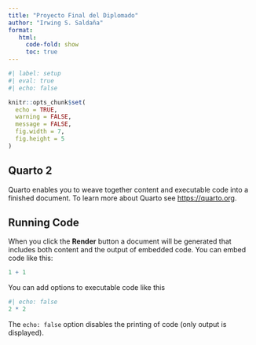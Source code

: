 ```yaml
---
title: "Proyecto Final del Diplomado"
author: "Irwing S. Saldaña"
format: 
   html:
     code-fold: show
     toc: true
---
```


```r
#| label: setup
#| eval: true
#| echo: false

knitr::opts_chunk$set(
  echo = TRUE,
  warning = FALSE,
  message = FALSE,
  fig.width = 7,
  fig.height = 5
)
```

## Quarto 2

Quarto enables you to weave together content and executable code into a finished document. To learn more about Quarto see <https://quarto.org>.

## Running Code

When you click the **Render** button a document will be generated that includes both content and the output of embedded code. You can embed code like this:

```r
1 + 1
```

You can add options to executable code like this

```r
#| echo: false
2 * 2
```

The `echo: false` option disables the printing of code (only output is displayed).
